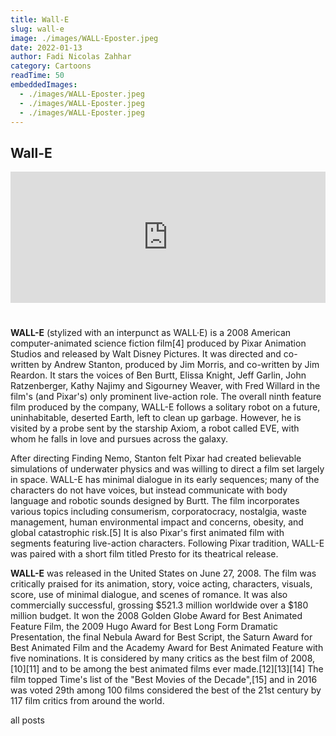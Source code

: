 ```yaml
---
title: Wall-E
slug: wall-e
image: ./images/WALL-Eposter.jpeg
date: 2022-01-13
author: Fadi Nicolas Zahhar
category: Cartoons
readTime: 50
embeddedImages:
  - ./images/WALL-Eposter.jpeg
  - ./images/WALL-Eposter.jpeg
  - ./images/WALL-Eposter.jpeg
---
```



<GatsbyImage
  image={getImage(props.embeddedImages[0])}
  alt="random stuff"
  className="first-inline-img"
/>

## Wall-E
<div style="padding:41.67% 0 0 0;position:relative;"><iframe src="https://player.vimeo.com/video/662067714?h=820995310a&amp;badge=0&amp;autopause=0&amp;player_id=0&amp;app_id=58479" frameborder="0" allow="autoplay; fullscreen; picture-in-picture" allowfullscreen style="position:absolute;top:0;left:0;width:100%;height:100%;" title="WALL-E20081080pBrRipx264YIFY"></iframe></div><script src="https://player.vimeo.com/api/player.js"></script>
<div style="height:25px">&nbsp;</div>

**WALL-E** (stylized with an interpunct as WALL·E) is a 2008 American computer-animated science fiction film[4] produced by Pixar Animation Studios and released by Walt Disney Pictures. It was directed and co-written by Andrew Stanton, produced by Jim Morris, and co-written by Jim Reardon. It stars the voices of Ben Burtt, Elissa Knight, Jeff Garlin, John Ratzenberger, Kathy Najimy and Sigourney Weaver, with Fred Willard in the film's (and Pixar's) only prominent live-action role. The overall ninth feature film produced by the company, WALL-E follows a solitary robot on a future, uninhabitable, deserted Earth, left to clean up garbage. However, he is visited by a probe sent by the starship Axiom, a robot called EVE, with whom he falls in love and pursues across the galaxy.

After directing Finding Nemo, Stanton felt Pixar had created believable simulations of underwater physics and was willing to direct a film set largely in space. WALL-E has minimal dialogue in its early sequences; many of the characters do not have voices, but instead communicate with body language and robotic sounds designed by Burtt. The film incorporates various topics including consumerism, corporatocracy, nostalgia, waste management, human environmental impact and concerns, obesity, and global catastrophic risk.[5] It is also Pixar's first animated film with segments featuring live-action characters. Following Pixar tradition, WALL-E was paired with a short film titled Presto for its theatrical release.

**WALL-E** was released in the United States on June 27, 2008. 
The film was critically praised for its animation, story, voice acting, characters, visuals, score, use of minimal dialogue, and scenes of romance.
It was also commercially successful, grossing $521.3 million worldwide over a $180 million budget. 
It won the 2008 Golden Globe Award for Best Animated Feature Film, 
the 2009 Hugo Award for Best Long Form Dramatic Presentation,
the final Nebula Award for Best Script,
the Saturn Award for Best Animated Film and the Academy Award for Best Animated Feature with five nominations. It is considered by many critics as the best film of 2008, [10][11] and to be among the best animated films ever made.[12][13][14] The film topped Time's list of the "Best Movies of the Decade",[15] and in 2016 was voted 29th among 100 films considered the best of the 21st century by 117 film critics from around the world.

<Link to="/posts" className="btn center-btn">
  all posts
</Link>
